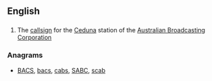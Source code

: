==English==

==={{initialism-old|en}}===
{{en-initialism}}

# The [[callsign]] for the [[Ceduna]] station of the [[Australian Broadcasting Corporation]]

===Anagrams===
* [[BACS#English|BACS]], [[bacs#English|bacs]], [[cabs#English|cabs]], [[SABC#English|SABC]], [[scab#English|scab]]